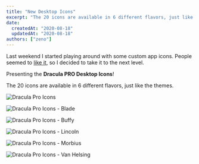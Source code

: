 ```yaml
---
title: "New Desktop Icons"
excerpt: "The 20 icons are available in 6 different flavors, just like the themes!"
date:
  createdAt: "2020-08-18"
  updatedAt: "2020-08-18"
authors: ["zeno"]
---
```


Last weekend I started playing around with some custom app icons. People seemed to [like it](https://twitter.com/zenorocha/status/1294681735288877056), so I decided to take it to the next level.

Presenting the **Dracula PRO Desktop Icons**!

The 20 icons are available in 6 different flavors, just like the themes.

![Dracula Pro Icons](/images/logs/new-desktop-icons-a.jpeg)

![Dracula Pro Icons - Blade](/images/logs/new-desktop-icons-b.jpeg)

![Dracula Pro Icons - Buffy](/images/logs/new-desktop-icons-c.jpeg)

![Dracula Pro Icons - Lincoln](/images/logs/new-desktop-icons-d.jpeg)

![Dracula Pro Icons - Morbius](/images/logs/new-desktop-icons-e.jpeg)

![Dracula Pro Icons - Van Helsing](/images/logs/new-desktop-icons-f.jpeg)
